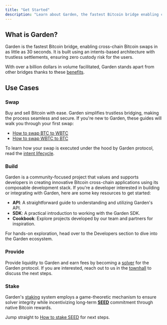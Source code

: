```yaml
---
title: "Get Started"
description: "Learn about Garden, the fastest Bitcoin bridge enabling cross-chain Bitcoin swaps in as little as 30 seconds"
---
```


## What is Garden?

Garden is the fastest Bitcoin bridge, enabling cross-chain Bitcoin swaps in as little as 30 seconds. It is built using an intents-based architecture with trustless settlements, ensuring zero custody risk for the users.

With over a billion dollars in volume facilitated, Garden stands apart from other bridges thanks to these [benefits](/home/fundamentals/benefits/overview).

## Use Cases

### Swap

Buy and sell Bitcoin with ease. Garden simplifies trustless bridging, making the process seamless and secure. If you're new to Garden, these guides will walk you through your first swap:

- [How to swap BTC to WBTC](/home/basics/guides/swap/btc-wbtc)
- [How to swap WBTC to BTC](/home/basics/guides/swap/wbtc-btc)

To learn how your swap is executed under the hood by Garden protocol, read the [intent lifecycle](/home/fundamentals/how-it-works/intent-flow).

### Build

Garden is a community-focused project that values and supports developers in creating innovative Bitcoin cross-chain applications using its composable development stack. If you're a developer interested in building or integrating with Garden, here are some key resources to get started:

- **API**: A straightforward guide to understanding and utilizing Garden's API.
- **SDK**: A practical introduction to working with the Garden SDK.
- **Cookbook**: Explore projects developed by our team and partners for inspiration.

For hands-on exploration, head over to the Developers section to dive into the Garden ecosystem.

### Provide

Provide liquidity to Garden and earn fees by becoming a [solver](/home/fundamentals/introduction/solvers) for the Garden protocol. If you are interested, reach out to us in the [townhall](https://discord.com/invite/kqMBgeAKAh) to discuss the next steps.

### Stake

Garden's [staking](/home/fundamentals/introduction/stakers) system employs a game-theoretic mechanism to ensure solver integrity while incentivizing long-term [**SEED**](/home/governance/tokenomics) commitment through native Bitcoin rewards.

Jump straight to [How to stake SEED](/home/basics/guides/stake/stake-seed) for next steps. 